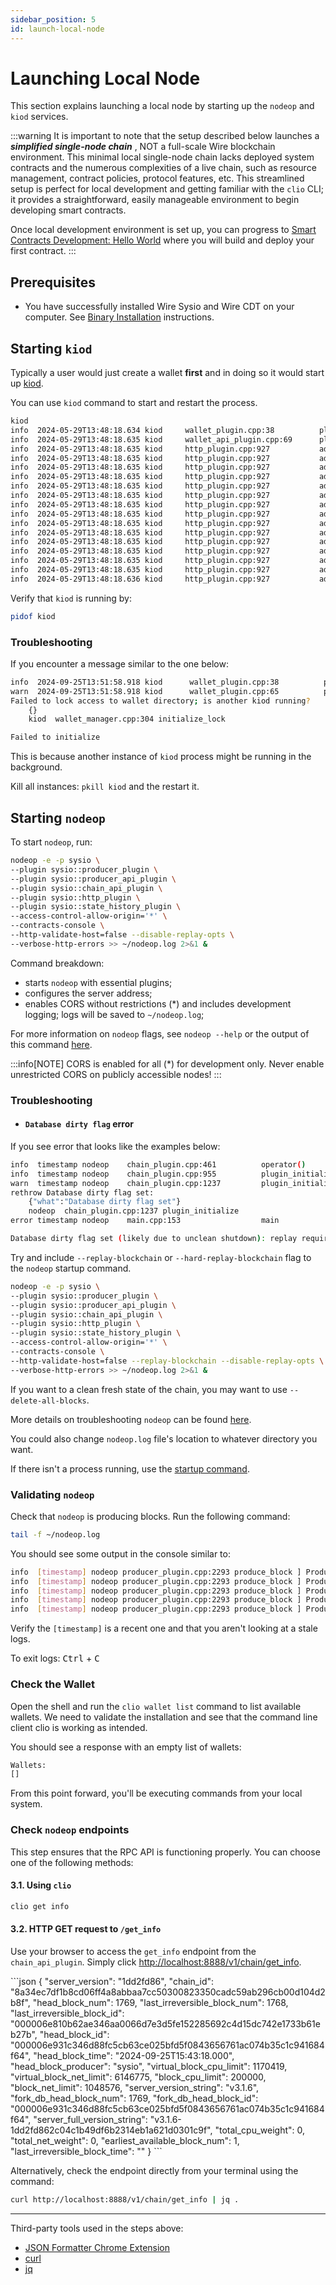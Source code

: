 ```yaml
---
sidebar_position: 5
id: launch-local-node
---
```



# Launching Local Node

This section explains launching a local node by starting up the `nodeop` and `kiod` services.

:::warning
It is important to note that the setup described below launches a _**simplified single-node chain**_ , NOT a full-scale Wire blockchain environment. 
This minimal local single-node chain lacks deployed system contracts and the numerous complexities of a live chain, such as resource management, contract policies, protocol features, etc. 
This streamlined setup is perfect for local development and getting familiar with the `clio` CLI; it provides a straightforward, easily manageable environment to begin developing smart contracts.

Once local development environment is set up, you can progress to [Smart Contracts Development: Hello World](/docs/smart-contract-development/hello-world-contract) where you will build and deploy your first contract.
:::


## Prerequisites

- You have successfully installed Wire Sysio and Wire CDT on your computer. See [Binary Installation](./install-dependencies.md#binary-installation) instructions.

## Starting `kiod`

Typically a user would just create a wallet **first** and in doing so it would start up [kiod](../introduction/glossary.md#kiod).

You can use `kiod` command to start and restart the process.

```bash
kiod
info  2024-05-29T13:48:18.634 kiod     wallet_plugin.cpp:38          plugin_initialize    ] initializing wallet plugin
info  2024-05-29T13:48:18.635 kiod     wallet_api_plugin.cpp:69      plugin_startup       ] starting wallet_api_plugin
info  2024-05-29T13:48:18.635 kiod     http_plugin.cpp:927           add_handler          ] add api url: /v1/wallet/create
info  2024-05-29T13:48:18.635 kiod     http_plugin.cpp:927           add_handler          ] add api url: /v1/wallet/create_key
info  2024-05-29T13:48:18.635 kiod     http_plugin.cpp:927           add_handler          ] add api url: /v1/wallet/get_public_keys
info  2024-05-29T13:48:18.635 kiod     http_plugin.cpp:927           add_handler          ] add api url: /v1/wallet/import_key
info  2024-05-29T13:48:18.635 kiod     http_plugin.cpp:927           add_handler          ] add api url: /v1/wallet/list_keys
info  2024-05-29T13:48:18.635 kiod     http_plugin.cpp:927           add_handler          ] add api url: /v1/wallet/list_wallets
info  2024-05-29T13:48:18.635 kiod     http_plugin.cpp:927           add_handler          ] add api url: /v1/wallet/lock
info  2024-05-29T13:48:18.635 kiod     http_plugin.cpp:927           add_handler          ] add api url: /v1/wallet/lock_all
info  2024-05-29T13:48:18.635 kiod     http_plugin.cpp:927           add_handler          ] add api url: /v1/wallet/open
info  2024-05-29T13:48:18.635 kiod     http_plugin.cpp:927           add_handler          ] add api url: /v1/wallet/remove_key
info  2024-05-29T13:48:18.635 kiod     http_plugin.cpp:927           add_handler          ] add api url: /v1/wallet/set_timeout
info  2024-05-29T13:48:18.635 kiod     http_plugin.cpp:927           add_handler          ] add api url: /v1/wallet/sign_digest
info  2024-05-29T13:48:18.635 kiod     http_plugin.cpp:927           add_handler          ] add api url: /v1/wallet/sign_transaction
info  2024-05-29T13:48:18.635 kiod     http_plugin.cpp:927           add_handler          ] add api url: /v1/wallet/unlock
info  2024-05-29T13:48:18.636 kiod     http_plugin.cpp:927           add_handler          ] add api url: /v1/node/get_supported_apis
```

Verify that `kiod` is running by:

```sh
pidof kiod
```

### Troubleshooting

If you encounter a message similar to the one below:

```sh
info  2024-09-25T13:51:58.918 kiod      wallet_plugin.cpp:38          plugin_initialize    ] initializing wallet plugin
warn  2024-09-25T13:51:58.918 kiod      wallet_plugin.cpp:65          plugin_initialize    ] 3120000 wallet_exception: Wallet exception
Failed to lock access to wallet directory; is another kiod running?
    {}
    kiod  wallet_manager.cpp:304 initialize_lock

Failed to initialize
```

This is because another instance of `kiod` process might be running in the background.

Kill all instances: `pkill kiod` and the restart it.

## Starting `nodeop`

To start `nodeop`, run:

```bash
nodeop -e -p sysio \
--plugin sysio::producer_plugin \
--plugin sysio::producer_api_plugin \
--plugin sysio::chain_api_plugin \
--plugin sysio::http_plugin \
--plugin sysio::state_history_plugin \
--access-control-allow-origin='*' \
--contracts-console \
--http-validate-host=false --disable-replay-opts \
--verbose-http-errors >> ~/nodeop.log 2>&1 &
```

Command breakdown:

- starts `nodeop` with essential plugins;
- configures the server address;
- enables CORS without restrictions (\*) and includes development logging; logs will be saved to `~/nodeop.log`;

For more information on `nodeop` flags, see `nodeop --help` or the output of this command [here](../api-reference/tooling/nodeop/nodeop-cli.md).

:::info[NOTE]
CORS is enabled for all (\*) for development only. Never enable unrestricted CORS on publicly accessible nodes!
:::

### Troubleshooting

- #### `Database dirty flag` error

If you see error that looks like the examples below:

```sh
info  timestamp nodeop    chain_plugin.cpp:461          operator()           ] Support for builtin protocol feature 'GET_SENDER' (with digest of 'f0af56d2c5a48d60a4a5b5c903edfb7db3a736a94ed589d0b797df33ff9d3e1d') is enabled with preactivation required
info  timestamp nodeop    chain_plugin.cpp:955          plugin_initialize    ] Starting fresh blockchain state using genesis state extracted from blocks.log.
warn  timestamp nodeop    chain_plugin.cpp:1237         plugin_initialize    ] 13 N5boost10wrapexceptISt12system_errorEE: Database dirty flag set
rethrow Database dirty flag set: 
    {"what":"Database dirty flag set"}
    nodeop  chain_plugin.cpp:1237 plugin_initialize
error timestamp nodeop    main.cpp:153                  main                 ] database dirty flag set (likely due to unclean shutdown): replay required
```

```bash
Database dirty flag set (likely due to unclean shutdown): replay required
```

Try and include `--replay-blockchain` or `--hard-replay-blockchain` flag to the `nodeop` startup command.

```bash
nodeop -e -p sysio \
--plugin sysio::producer_plugin \
--plugin sysio::producer_api_plugin \
--plugin sysio::chain_api_plugin \
--plugin sysio::http_plugin \
--plugin sysio::state_history_plugin \
--access-control-allow-origin='*' \
--contracts-console \
--http-validate-host=false --replay-blockchain --disable-replay-opts \
--verbose-http-errors >> ~/nodeop.log 2>&1 &
```

If you want to a clean fresh state of the chain, you may want to use `--delete-all-blocks`.

More details on troubleshooting `nodeop` can be found [here](../api-reference/tooling/nodeop/troubleshooting.md).

You could also change `nodeop.log` file's location to whatever directory you want.

If there isn't a process running, use the [startup command](#starting-nodeop).

### Validating `nodeop`

Check that `nodeop` is producing blocks. Run the following command:

```bash
tail -f ~/nodeop.log
```

You should see some output in the console similar to:

```bash
info  [timestamp] nodeop producer_plugin.cpp:2293 produce_block ] Produced block b50adde5943bdde1... #44 at [timestamp] signed by sysio [trxs: 0, lib: 43, confirmed: 0]
info  [timestamp] nodeop producer_plugin.cpp:2293 produce_block ] Produced block 39b2a4fef9db084f... #45 at [timestamp] signed by sysio [trxs: 0, lib: 44, confirmed: 0]
info  [timestamp] nodeop producer_plugin.cpp:2293 produce_block ] Produced block cd23d3646d0166dc... #46 at [timestamp] signed by sysio [trxs: 0, lib: 45, confirmed: 0]
info  [timestamp] nodeop producer_plugin.cpp:2293 produce_block ] Produced block 14bd99c3c3ffd441... #47 at [timestamp] signed by sysio [trxs: 0, lib: 46, confirmed: 0]
info  [timestamp] nodeop producer_plugin.cpp:2293 produce_block ] Produced block 2e5fb9d0f2dce119... #48 at [timestamp] signed by sysio [trxs: 0, lib: 47, confirmed: 0]
```

Verify the `[timestamp]` is a recent one and that you aren't looking at a stale logs.

To exit logs: <kbd>Ctrl</kbd> + <kbd>C</kbd>

### Check the Wallet

Open the shell and run the `clio wallet list` command to list available wallets. We need to validate the installation and see that the command line client clio is working as intended.

You should see a response with an empty list of wallets:

```bash
Wallets:
[]
```

From this point forward, you'll be executing commands from your local system.

### Check `nodeop` endpoints

This step ensures that the RPC API is functioning properly. You can choose one of the following methods:

#### 3.1. Using `clio`

```bash
clio get info 
```

#### 3.2. HTTP GET request to `/get_info`

Use your browser to access the `get_info` endpoint from the `chain_api_plugin`. Simply click [http://localhost:8888/v1/chain/get_info](http://localhost:8888/v1/chain/get_info).


<BrowserWindow url="http://localhost:8888/v1/chain/get_info">
     ```json
       {
            "server_version": "1dd2fd86",
            "chain_id": "8a34ec7df1b8cd06ff4a8abbaa7cc50300823350cadc59ab296cb00d104d2b8f",
            "head_block_num": 1769,
            "last_irreversible_block_num": 1768,
            "last_irreversible_block_id": "000006e810b62ae346aa0066d7e3d5fe152285692c4d15dc742e1733b61eb27b",
            "head_block_id": "000006e931c346d88fc5cb63ce025bfd5f0843656761ac074b35c1c941684f64",
            "head_block_time": "2024-09-25T15:43:18.000",
            "head_block_producer": "sysio",
            "virtual_block_cpu_limit": 1170419,
            "virtual_block_net_limit": 6146775,
            "block_cpu_limit": 200000,
            "block_net_limit": 1048576,
            "server_version_string": "v3.1.6",
            "fork_db_head_block_num": 1769,
            "fork_db_head_block_id": "000006e931c346d88fc5cb63ce025bfd5f0843656761ac074b35c1c941684f64",
            "server_full_version_string": "v3.1.6-1dd2fd862c04c1b49df6b2314eb1a621d0301c9f",
            "total_cpu_weight": 0,
            "total_net_weight": 0,
            "earliest_available_block_num": 1,
            "last_irreversible_block_time": "<timestamp>"
        }
   ```
 </BrowserWindow>



Alternatively, check the endpoint directly from your terminal using the command:

```sh
curl http://localhost:8888/v1/chain/get_info | jq .
```


---

Third-party tools used in the steps above:

- [JSON Formatter Chrome Extension](https://chromewebstore.google.com/detail/json-formatter/bcjindcccaagfpapjjmafapmmgkkhgoa?hl=en)
- [curl](https://curl.se/)
- [jq](https://jqlang.github.io/jq/download/)